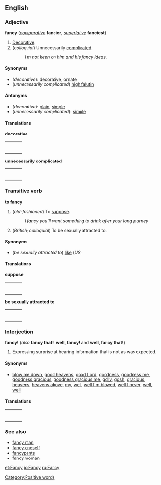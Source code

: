 ==English==
===Adjective===
'''fancy''' (''[[comparative]]'' '''fancier''', ''[[superlative]]'' '''fanciest''')

#[[Decorative]].
#(''colloquial'') Unnecessarily [[complicated]].
#:''I'm not keen on him and his fancy ideas.''

====Synonyms====
*(''decorative''): [[decorative]], [[ornate]]
*(''unnecessarily complicated'') [[high falutin]]

====Antonyms====
*(''decorative''): [[plain]], [[simple]]
*(''unnecessarily complicated''): [[simple]]

====Translations====

'''decorative'''
{| border=0  width=100%
|-
|bgcolor="#FFFFE0" valign=top width=48%|
{|
|}
| width=1% |
|bgcolor="#FFFFE0" valign=top width=48%|
{|
|}
|}

'''unnecessarily complicated'''
{| border=0  width=100%
|-
|bgcolor="#FFFFE0" valign=top width=48%|
{|
|}
| width=1% |
|bgcolor="#FFFFE0" valign=top width=48%|
{|
|}
|}

===Transitive verb===
'''to fancy'''

#(''old-fashioned'') To [[suppose]].
#:''I fancy you'll want something to drink after your long journey''
#(''British''; ''colloquial'') To be sexually attracted to.

====Synonyms====
*(''be sexually attracted to'') [[like]] (''US'')

====Translations====

'''suppose'''
{| border=0  width=100%
|-
|bgcolor="#FFFFE0" valign=top width=48%|
{|
|}
| width=1% |
|bgcolor="#FFFFE0" valign=top width=48%|
{|
|}
|}

'''be sexually attracted to'''
{| border=0  width=100%
|-
|bgcolor="#FFFFE0" valign=top width=48%|
{|
|}
| width=1% |
|bgcolor="#FFFFE0" valign=top width=48%|
{|
|}
|}

===Interjection===
'''fancy!''' (''also'' '''fancy that!''', '''well, fancy!''' and '''well, fancy that!''')

#Expressing surprise at hearing information that is not as was expected.

====Synonyms====
*[[blow me down]], [[good heavens]], [[good Lord]], [[goodness]], [[goodness me]], [[goodness gracious]], [[goodness gracious me]], [[golly]], [[gosh]], [[gracious]], [[heavens]], [[heavens above]], [[my]], [[well]], [[well I'm blowed]], [[well I never]], [[well, well]]

====Translations====

{| border=0  width=100%
|-
|bgcolor="#FFFFE0" valign=top width=48%|
{|
|}
| width=1% |
|bgcolor="#FFFFE0" valign=top width=48%|
{|
|}
|}

===See also===
*[[fancy man]]
*[[fancy oneself]]
*[[fancypants]]
*[[fancy woman]]

[[Category:Positive words]]

[[et:Fancy]]
[[io:Fancy]]
[[ru:Fancy]]